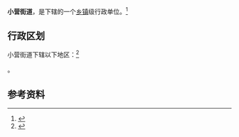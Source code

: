 {{中国乡级行政区|37/16/02/007/000}}

'''小营街道'''，是{{PRC admin/fullname|37/16/02/007/000|3}}下辖的一个[[乡镇|乡镇]]级行政单位。<ref>{{PRC admin/ref sgc|{{PRC admin/parent|37/16/02/007/000}}}}</ref>

== 行政区划 ==

小营街道下辖以下地区：<ref>{{PRC admin/ref sgc|37/16/02/007/000}}</ref>

{{PRC admin/children|37/16/02/007/000}}。

== 参考资料 ==

{{reflist}}

{{行政区划小作品}}
{{PRC admin/navcat|37/16/02/007/000}}
